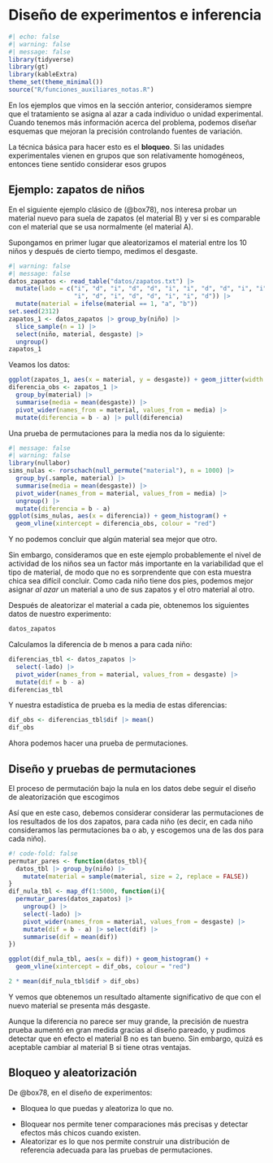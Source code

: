 # Diseño de experimentos e inferencia

```r
#| echo: false
#| warning: false
#| message: false
library(tidyverse)
library(gt)
library(kableExtra)
theme_set(theme_minimal())
source("R/funciones_auxiliares_notas.R")
```

En los ejemplos que vimos en la sección anterior, consideramos siempre que
el tratamiento se asigna al azar a cada individuo o unidad experimental. Cuando
tenemos más información acerca del problema, podemos diseñar esquemas que mejoran
la precisión controlando fuentes de variación.

La técnica básica para hacer esto es el **bloqueo**. Si las unidades experimentales
vienen en grupos que son relativamente homogéneos, entonces tiene sentido considerar
esos grupos 

## Ejemplo: zapatos de niños

En el siguiente ejemplo clásico de (@box78), nos interesa probar un material
nuevo para suela de zapatos (el material B) y ver si es comparable con 
el material que se usa normalmente (el material A). 

Supongamos en primer lugar que aleatorizamos el material entre los 10 niños
y después de cierto tiempo, medimos el desgaste.

```r
#| warning: false
#| message: false
datos_zapatos <- read_table("datos/zapatos.txt") |> 
  mutate(lado = c("i", "d", "i", "d", "d", "i", "i", "d", "d", "i", "i", "d",
                  "i", "d", "i", "d", "d", "i", "i", "d")) |> 
  mutate(material = ifelse(material == 1, "a", "b"))
set.seed(2312)
zapatos_1 <- datos_zapatos |> group_by(niño) |> 
  slice_sample(n = 1) |> 
  select(niño, material, desgaste) |> 
  ungroup()
zapatos_1
```

Veamos los datos:

```r
ggplot(zapatos_1, aes(x = material, y = desgaste)) + geom_jitter(width = 0.1, height = 0)
diferencia_obs <- zapatos_1 |> 
  group_by(material) |> 
  summarise(media = mean(desgaste)) |> 
  pivot_wider(names_from = material, values_from = media) |> 
  mutate(diferencia = b - a) |> pull(diferencia)
```

Una prueba de permutaciones para la media nos da lo siguiente:
```r
#| message: false
#| warning: false
library(nullabor)
sims_nulas <- rorschach(null_permute("material"), n = 1000) |> 
  group_by(.sample, material) |> 
  summarise(media = mean(desgaste)) |> 
  pivot_wider(names_from = material, values_from = media) |> 
  ungroup() |> 
  mutate(diferencia = b - a)
ggplot(sims_nulas, aes(x = diferencia)) + geom_histogram() +
  geom_vline(xintercept = diferencia_obs, colour = "red")
```

Y no podemos concluir que algún material sea mejor que otro. 

Sin embargo, consideramos que en este ejemplo probablemente el nivel de actividad
de los niños sea un factor más importante en la variabilidad que el tipo de material,
de modo que no es sorprendente que con esta muestra chica sea difícil concluir. 
Como cada niño tiene dos pies, podemos mejor asignar *al azar* un material a uno
de sus zapatos y el otro material al otro. 

Después de aleatorizar el material a cada pie, obtenemos los siguientes
datos de nuestro experimento:

```r
datos_zapatos
```

Calculamos la diferencia de b menos a para cada niño:

```r
diferencias_tbl <- datos_zapatos |>
  select(-lado) |> 
  pivot_wider(names_from = material, values_from = desgaste) |> 
  mutate(dif = b - a)
diferencias_tbl
```

Y nuestra estadística de prueba es la media de estas diferencias:

```r
dif_obs <- diferencias_tbl$dif |> mean()
dif_obs
```

Ahora podemos hacer una prueba de permutaciones. 

:::callout-note
# Diseño y pruebas de permutaciones
El proceso de permutación
bajo la nula en los datos debe seguir el diseño 
de aleatorización que escogimos
:::

Así que en este caso, debemos
considerar considerar las permutaciones 
de los resultados de los dos zapatos, para cada niño (es decir,
en cada niño consideramos las permutaciones ba o ab, y escogemos una de las dos para cada niño).

```r
#! code-fold: false
permutar_pares <- function(datos_tbl){
  datos_tbl |> group_by(niño) |> 
    mutate(material = sample(material, size = 2, replace = FALSE))
}
dif_nula_tbl <- map_df(1:5000, function(i){
  permutar_pares(datos_zapatos) |> 
    ungroup() |> 
    select(-lado) |> 
    pivot_wider(names_from = material, values_from = desgaste) |> 
    mutate(dif = b - a) |> select(dif) |> 
    summarise(dif = mean(dif))
})
```


```r
ggplot(dif_nula_tbl, aes(x = dif)) + geom_histogram() +
  geom_vline(xintercept = dif_obs, colour = "red")
```

```r
2 * mean(dif_nula_tbl$dif > dif_obs)
```
Y vemos que obtenemos un resultado altamente significativo de que con el nuevo
material se presenta más desgaste. 

Aunque la diferencia no parece ser muy grande, la precisión de nuestra prueba 
aumentó en gran medida gracias al diseño pareado, y pudimos detectar que en efecto el 
material B no es tan bueno.
Sin embargo, quizá es aceptable cambiar al material B si tiene otras ventajas.


:::callout-tip
## Bloqueo y aleatorización

De @box78, en el diseño de experimentos:

- Bloquea lo que puedas y aleatoriza lo que no.

:::

- Bloquear nos permite tener comparaciones más precisas y detectar efectos más chicos
cuando existen.
- Aleatorizar es lo que nos permite construir una distribución de referencia
adecuada para las pruebas de permutaciones.



